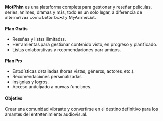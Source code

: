 **MotPhim** es una plataforma completa para gestionar y reseñar películas, series, animes, dramas y más, todo en un solo lugar, a diferencia de alternativas como Letterboxd y MyAnimeList.

#### **Plan Gratis**
- Reseñas y listas ilimitadas.  
- Herramientas para gestionar contenido visto, en progreso y planificado.  
- Listas colaborativas y recomendaciones para amigos.  

#### **Plan Pro**
- Estadísticas detalladas (horas vistas, géneros, actores, etc.).  
- Recomendaciones personalizadas.  
- Insignias y logros.  
- Acceso anticipado a nuevas funciones.  

#### **Objetivo**
Crear una comunidad vibrante y convertirse en el destino definitivo para los amantes del entretenimiento audiovisual.